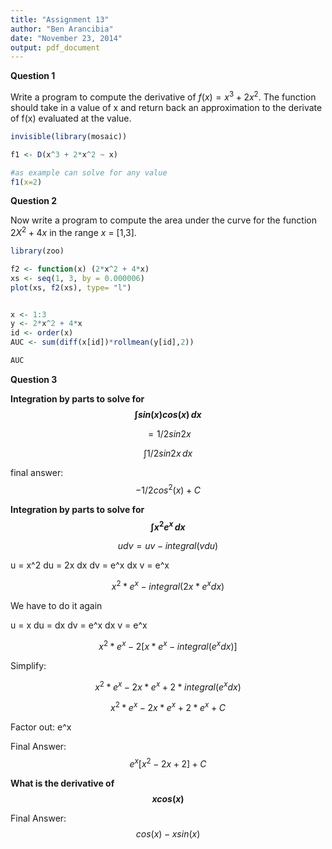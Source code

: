 ```yaml
---
title: "Assignment 13"
author: "Ben Arancibia"
date: "November 23, 2014"
output: pdf_document
---
```


__**Question 1**__

Write a program to compute the derivative of $f(x) = x^3 + 2x^2$. The function should take in a value of x and return back an approximation to the derivate of f(x) evaluated at the value.

```r
invisible(library(mosaic))

f1 <- D(x^3 + 2*x^2 ~ x)

#as example can solve for any value
f1(x=2)

```

__**Question 2**__

Now write a program to compute the area under the curve for the function $2X^2 + 4x$ in the range $x$ = [1,3].

```r
library(zoo)

f2 <- function(x) (2*x^2 + 4*x)
xs <- seq(1, 3, by = 0.000006)
plot(xs, f2(xs), type= "l")


x <- 1:3
y <- 2*x^2 + 4*x
id <- order(x)
AUC <- sum(diff(x[id])*rollmean(y[id],2))

AUC

```


__**Question 3**__

**Integration by parts to solve for $$\int sin(x)cos(x)\, dx$$**

$$=1/2 sin2x$$

$$\int 1/2 sin2x\, dx $$

final answer: $$-1/2 cos^2(x) + C$$


**Integration by parts to solve for $$\int x^2e^x\, dx$$**

$$ u dv = uv - integral(v du)$$

u = x^2 
du = 2x dx
dv = e^x dx
v = e^x

$$x^2 * e^x - integral(2x * e^x dx)$$

We have to do it again

u = x
du = dx
dv = e^x dx
v = e^x

$$x^2 * e^x - 2[x*e^x - integral(e^x dx)]$$

Simplify:

$$x^2 * e^x - 2x*e^x + 2*integral(e^x dx) $$


$$x^2*e^x - 2x*e^x + 2*e^x + C$$

Factor out: e^x


Final Answer: $$e^x [x^2 - 2x + 2] + C$$


**What is the derivative of $$xcos(x)$$**


Final Answer: $$cos(x)-xsin(x)$$






